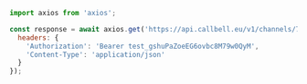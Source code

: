 ```js
import axios from 'axios';

const response = await axios.get('https://api.callbell.eu/v1/channels/7c996996fea947f4a1d5a11e7fac84db', {
  headers: {
    'Authorization': 'Bearer test_gshuPaZoeEG6ovbc8M79w0QyM',
    'Content-Type': 'application/json'
  }
});

```